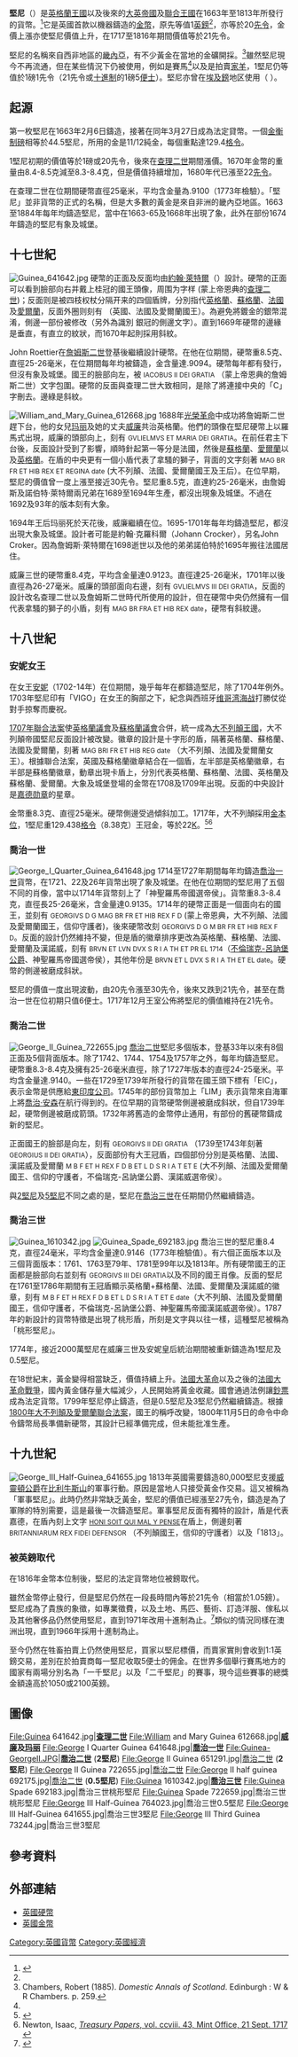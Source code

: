 {{noteTA
|G1=PoliticiansUK
|G2=UK Places
|G3=People
|G4=Country
|G5=Unit
|T=zh-hans:几尼;zh-hant:畿尼;zh-cn:几尼;zh-tw:畿尼;zh-hk:堅尼;zh-mo:堅尼;
|1=zh-hans:几尼;zh-hant:畿尼;zh-cn:几尼;zh-tw:畿尼;zh-hk:堅尼;zh-mo:堅尼;
}}
'''堅尼'''（{{lang-en|Guinea}}）是[[英格蘭王國|英格蘭王國]]以及後來的[[大英帝國|大英帝國]]及[[聯合王國|聯合王國]]在1663年至1813年所發行的貨幣。<ref name = "Roberts">{{cite book|last=Roberts|first=Chris|year=2006|title=''Heavy Words Lightly Thrown: The Reason Behind Rhyme''|url=https://archive.org/details/heavywordslightl0000robe_q3n0|publisher=Thorndike Press|isbn=0-7862-8517-6}}</ref>它是英國首款以機器鑄造的[[金幣|金幣]]，原先等值1[[英鎊|英鎊]]<ref name = "Roberts"/>，亦等於20[[先令|先令]]，金價上漲亦使堅尼價值上升，在1717至1816年期間價值等於21先令。

堅尼的名稱來自西非地區的[[畿內亞|畿內亞]]，有不少黃金在當地的金礦開採。<ref>Chambers, Robert (1885). ''Domestic Annals of Scotland''. Edinburgh : W & R Chambers. p. 259.</ref>雖然堅尼現今不再流通，但在某些情況下仍被使用，例如是賽馬<ref name = "Roberts"/>以及是拍賣[[羊|家羊]]，1堅尼仍等值於1磅1先令（21先令或[[十進制|十進制]]的1磅5[[便士|便士]]）。堅尼亦曾在[[埃及鎊|埃及鎊]]地区使用（ {{lang|ar|الجنيه|}} {{lang|la|''el-Gineih''}}）。

== 起源 ==
第一枚堅尼在1663年2月6日鑄造，接著在同年3月27日成為法定貸幣。一個[[金衡制|金衡制磅]]相等於44.5堅尼，所用的金是11/12純金，每個重點達129.4[[格令|格令]]。 

1堅尼初期的價值等於1磅或20先令，後來在[[查理二世_(英格兰)|查理二世]]期間漲價。1670年金幣的重量由8.4-8.5克減至8.3-8.4克，但是價值持續增加，1680年代已漲至22[[先令|先令]]。

在查理二世在位期間硬幣直徑25毫米，平均含金量為.9100（1773年檢驗）。「堅尼」並非貨幣的正式的名稱，但是大多數的黃金是來自非洲的畿內亞地區。1663至1884年每年均鑄造堅尼，當中在1663-65及1668年出現了象，此外在部份1674年鑄造的堅尼有象及城堡。

== 十七世紀 ==
[[Image:Guinea_641642.jpg|thumb]]
硬幣的正面及反面均由[[約翰·萊特爾|約翰·萊特爾]]（{{lang|en|John Roettier}}）設計。硬幣的正面可以看到臉部向右并戴上桂冠的國王頭像，周围为字样 <small>{{lang|en|CAROLVS II DEI GRATIA}}</small> (蒙上帝恩典的[[查理二世_(英格兰)|查理二世]])；反面则是被四枝权杖分隔开来的四個盾牌，分別指代[[英格蘭|英格蘭]]、[[蘇格蘭|蘇格蘭]]、[[法國|法國]]及[[愛爾蘭|愛爾蘭]]，反面外圈则刻有 <small>{{lang|en|MAG BR FRA ET HIB REX date}}</small> （英國、法國及愛爾蘭國王）。為避免將鍍金的銀幣混淆，側邊一部份被修改（另外為識別 銀冠的側邊文字）。直到1669年硬幣的邊緣是垂直，有直立的紋狀，而1670年起則採用斜紋。

John Roettier在[[詹姆斯二世_(英格蘭)|詹姆斯二世]]登基後繼續設計硬幣。在他在位期間，硬幣重8.5克、直徑25-26毫米，在位期間每年均被鑄造，金含量達.9094。硬幣每年都有發行，但沒有象及城堡。國王的臉部向左，被 <small>IACOBUS II DEI GRATIA</small> （蒙上帝恩典的詹姆斯二世）文字包圍。硬幣的反面與查理二世大致相同，是除了將連接中央的「C」字刪去。邊綠是斜紋。

[[Image:William_and_Mary_Guinea_612668.jpg|thumb]] 
1688年[[光榮革命|光榮革命]]中成功將詹姆斯二世趕下台，他的女兒[[玛丽二世_(英格兰)|玛丽]]及她的丈夫[[威廉三世_(英格兰)|威廉]]共治英格蘭。他們的頭像在堅尼硬幣上以羅馬式出現，威廉的頭部向上，刻有 <small>GVLIELMVS ET MARIA DEI GRATIA</small>。在前任君主下台後，反面設計受到了影響，順時針起第一等分是法國，然後是[[蘇格蘭王國|蘇格蘭]]、[[愛爾蘭王國|愛爾蘭]]以及[[英格蘭王國|英格蘭]]。在盾的中央更有一個小盾代表了拿騷的獅子，背面的文字刻著 <small>MAG BR FR ET HIB REX ET REGINA date</small> (大不列顛、法國、愛爾蘭國王及王后）。在位早期，堅尼的價值曾一度上漲至接近30先令。堅尼重8.5克，直達約25-26毫米，由詹姆斯及諾伯特·萊特爾兩兄弟在1689至1694年生產，都沒出現象及城堡。不過在1692及93年的版本刻有大象。

1694年王后玛丽死於天花後，威廉繼續在位。1695-1701年每年均鑄造堅尼，都沒出現大象及城堡。設計者可能是約翰·克羅科爾（Johann Crocker），另名John Croker。因為詹姆斯·萊特爾在1698逝世以及他的弟弟諾伯特於1695年搬往法國居住。

威廉三世的硬幣重8.4克，平均含金量達0.9123。直徑達25-26毫米，1701年以後直徑為26-27毫米。威廉的頭部面向右邊，刻有 <small>GVLIELMVS III DEI GRATIA</small>，反面的設計改名查理二世以及詹姆斯二世時代所使用的設計，但在硬幣中央仍然擁有一個代表拿騷的獅子的小盾，刻有 <small>MAG BR FRA ET HIB REX date</small>，硬幣有斜紋邊。

== 十八世紀 ==
=== 安妮女王 ===

在女王[[安妮_(大不列颠)|安妮]]（1702-14年）在位期間，幾乎每年在都鑄造堅尼，除了1704年例外。1703年堅尼印有「VIGO」在女王的胸部之下，紀念與西班牙[[维哥湾海战|维哥湾海战]]打勝仗從對手掠奪而慶祝。

[[1707年聯合法案|1707年聯合法案]]使[[英格蘭議會|英格蘭議會]]及[[蘇格蘭議會|蘇格蘭議會]]合併，統一成為[[大不列顛王國|大不列顛王國]]，大不列顛帝國堅尼反面設計被改變。徽章的設計是十字形的盾，隔著英格蘭、蘇格蘭、法國及愛爾蘭，刻著 <small>MAG BRI FR ET HIB REG date</small> （大不列顛、法國及愛爾蘭女王）。根據聯合法案，英國及蘇格蘭徽章結合在一個盾，左半部是英格蘭徽章，右半部是蘇格蘭徽章，動章出現卡盾上，分別代表英格蘭、蘇格蘭、法國、英格蘭及蘇格蘭、愛爾蘭。大象及城堡登場的金幣在1708及1709年出現。反面的中央設計是[[嘉德勋章|嘉德勋章]]的星章。 

金幣重8.3克、直徑25毫米。硬幣側邊受過傾斜加工。1717年，大不列顛採用[[金本位|金本位]]，1堅尼重129.438[[格令|格令]]（8.38克）王冠金，等於22[[克拉|K]]。<ref>{{cite book |first=Charles P. |last=Kindleberger |authorlink=Charles P. Kindleberger |title=A financial history of western Europe |publisher=Oxford University Press |location=Oxford |year=1993 |pages=[http://books.google.com/books?id=PFgIE7_eYwwC&printsec=frontcover&source=gbs_summary_r&cad=0#PPA60,M1 60–63] |isbn=0-19-507738-5 |oclc=26258644}}</ref><ref>Newton, Isaac, [http://www.pierre-marteau.com/editions/1701-25-mint-reports/report-1717-09-25.html ''Treasury Papers'', vol. ccviii. 43, Mint Office, 21 Sept. 1717] {{Wayback|url=http://www.pierre-marteau.com/editions/1701-25-mint-reports/report-1717-09-25.html |date=20170406191205 }}</ref>

=== 喬治一世 ===

[[Image:George_I_Quarter_Guinea_641648.jpg|thumb]]
1714至1727年期間每年均鑄造[[喬治一世_(大不列顛)|喬治一世]]貨幣，在1721、22及26年貨幣出現了象及城堡。在他在位期間的堅尼用了五個不同的肖像，當中以1714年貨幣刻上了「神聖羅馬帝國選帝侯」。貨幣重8.3-8.4克，直徑長25-26毫米，含金量達0.9135。1714年的硬幣正面是一個面向右的國王，並刻有 <small>GEORGIVS D G MAG BR FR ET HIB REX F D</small> (蒙上帝恩典，大不列顛、法國及愛爾蘭國王，信仰守護者)，後來硬幣改刻 <small>GEORGIVS D G M BR FR ET HIB REX F D</small>。反面的設計仍然維持不變，但是盾的徽章排序更改為英格蘭、蘇格蘭、法國、愛爾蘭及漢諾威，刻有 <small>BRVN ET LVN DVX S R I A TH ET PR EL 1714</small>（[[不伦瑞克-吕讷堡公国|不倫瑞克-呂訥堡公爵]]、神聖羅馬帝國選帝侯），其他年份是 <small>BRVN ET L DVX S R I A TH ET EL date</small>。硬幣的側邊被磨成斜狀。

堅尼的價值一度出現波動，由20先令漲至30先令，後來又跌到21先令，甚至在喬治一世在位初期只值6便士。1717年12月王室公佈將堅尼的價值維持在21先令。

=== 喬治二世 ===

[[Image:George_II_Guinea_722655.jpg|thumb]]
[[乔治二世_(英国)|喬治二世]]堅尼多個版本，登基33年以來有8個正面及5個背面版本。除了1742、1744、1754及1757年之外，每年均鑄造堅尼。硬幣重8.3-8.4克及擁有25-26毫米直徑，除了1727年版本的直徑24-25毫米。平均含金量達.9140。一些在1729至1739年所發行的貨幣在國王頭下標有「EIC」，表示金幣是供應給[[不列颠东印度公司|東印度公司]]。1745年的部份貨幣加上「LIM」表示貨幣來自海軍上將[[喬治·安森，第一代安森男爵|喬治·安森]]在航行得到的。在位早期的貨幣硬幣側邊被磨成斜狀，但自1739年起，硬幣側邊被磨成箭頭。1732年將舊造的金幣停止通用，有部份的舊硬幣鑄成新的堅尼。

正面國王的臉部是向左，刻有 <small>GEORGIVS II DEI GRATIA</small> （1739至1743年刻著 <small>GEORGIUS II DEI GRATIA</small>），反面部份有大王冠盾，四個部份分別是英格蘭、法國、漢諾威及愛爾蘭 <small>M B F ET H REX F D B ET L D S R I A T ET E</small> (大不列顛、法國及愛爾蘭國王、信仰的守護者，不倫瑞克-呂訥堡公爵、漢諾威選帝侯）。

與[[英國2堅尼硬幣|2堅尼]]及[[英國5堅尼硬幣|5堅尼]]不同之處的是，堅尼在[[喬治三世|喬治三世]]在任期間仍然繼續鑄造。

=== 喬治三世 ===
[[Image:Guinea_1610342.jpg|thumb]]
[[Image:Guinea_Spade_692183.jpg|thumb]]
喬治三世的堅尼重8.4克，直徑24毫米，平均含金量達0.9146（1773年檢驗值）。有六個正面版本以及三個背面版本：1761、1763至79年、1781至99年以及1813年。所有硬幣國王的正面都是臉部向右並刻有 <small>GEORGIVS III DEI GRATIA</small>以及不同的國王肖像。反面的堅尼在1761至1786年期間有王冠盾顯示英格蘭+蘇格蘭、法國、愛爾蘭及漢諾威的徽章，刻有 <small>M B F ET H REX F D B ET L D S R I A T ET E date</small>（大不列顛、法國及愛爾蘭國王，信仰守護者，不倫瑞克-呂訥堡公爵、神聖羅馬帝國漢諾威選帝侯）。1787年的新設計的貨幣特徵是出現了桃形盾，所刻是文字與以往一樣，這種堅尼被稱為「桃形堅尼」。

1774年，接近2000萬堅尼在威廉三世及安妮皇后統治期間被重新鑄造為1堅尼及0.5堅尼。

在18世紀末，黃金變得相當缺乏，價值持續上升。[[法國大革命|法國大革命]]以及之後的[[法國大革命戰爭|法國大革命戰爭]]，國內黃金儲存量大幅減少，人民開始將黃金收藏。國會通過法例讓[[鈔票|鈔票]]成為法定貨幣。1799年堅尼停止鑄造，但是0.5堅尼及3堅尼仍然繼續鑄造。根據[[1800年联合法案|1800年大不列顛及愛爾蘭聯合法案]]，國王的稱呼改變，1800年11月5日的命令中命令鑄幣局長準備新硬幣，其設計已經準備完成，但未能批准生產。

== 十九世紀 ==
[[Image:George_III_Half-Guinea_641655.jpg|thumb]]
1813年英國需要鑄造80,000堅尼支援[[第一代威靈頓公爵阿瑟·韋爾斯利|威靈頓公爵]]在[[比利牛斯山|比利牛斯山]]的軍事行動。原因是當地人只接受黃金作交易。這又被稱為「軍事堅尼」。此時仍然非常缺乏黃金，堅尼的價值已經漲至27先令，鑄造是為了軍隊的特別需要，這是最後一次鑄造堅尼。軍事堅尼反面有獨特的設計，盾是代表嘉德，在盾內刻上文字 <small>[[Honi_soit_qui_mal_y_pense|HONI SOIT QUI MAL Y PENSE]]</small>在盾上，側邊刻著 <small>BRITANNIARUM REX FIDEI DEFENSOR</small> （不列顛國王，信仰的守護者）以及「1813」。

=== 被英鎊取代 ===

在1816年金幣本位制後，堅尼的法定貨幣地位被鎊取代。

雖然金幣停止發行，但是堅尼仍然在一段長時間內等於21先令（相當於1.05鎊）。堅尼成為了貴族的象徵，如專業徵費，以及土地、馬匹、藝術、訂造洋服、傢私以及其他奢侈品仍然使用堅尼，直到1971年改用十進制為止。<ref>{{cite book|first=John A.|last=Flood|title=Barristers' Clerks: Middlemen of the Law|publisher=Manchester University Press|year=1983|url=http://www.johnflood.co.uk/pdfs/Barristers_Clerks_book_1983.pdf|accessdate=2009-03-01|isbn=0719009286|archive-url=https://web.archive.org/web/20060502002137/http://www.johnflood.co.uk/pdfs/Barristers_Clerks_book_1983.pdf|archive-date=2006-05-02|dead-url=yes}}</ref>類似的情況同樣在澳洲出現，直到1966年採用十進制為止。

至今仍然在牲畜拍賣上仍然使用堅尼，買家以堅尼標價，而賣家實則會收到1:1英鎊交易，差別在於拍賣商每一堅尼收取5便士的佣金。在世界多個舉行賽馬地方的國家有兩場分別名為「一千堅尼」以及「二千堅尼」的賽事，現今這些賽事的總獎金額遠高於1050或2100英鎊。

== 圖像 ==
<gallery>
File:Guinea 641642.jpg|'''[[查理二世_(英格兰)|查理二世]]'''
File:William and Mary Guinea 612668.jpg|'''[[威廉三世_(英格兰)|威廉]]及[[玛丽二世_(英格兰)|玛丽]]'''
File:George I Quarter Guinea 641648.jpg|'''[[乔治一世_(英国)|喬治一世]]'''
File:Guinea-GeorgeII.JPG|'''[[乔治二世_(英国)|喬治二世]]''' ('''2堅尼''')
File:George II Guinea 651291.jpg|[[乔治二世_(英国)|喬治二世]] ('''2堅尼''')
File:George II Guinea 722655.jpg|[[乔治二世_(英国)|喬治二世]]
File:George II half guinea 692175.jpg|[[乔治二世_(英国)|喬治二世]] ('''0.5堅尼''')
File:Guinea 1610342.jpg|'''[[喬治三世|喬治三世]]'''
File:Guinea Spade 692183.jpg|喬治三世桃形堅尼
File:Guinea Spade 722659.jpg|喬治三世桃形堅尼
File:George III Half-Guinea 764023.jpg|喬治三世0.5堅尼
File:George III Half-Guinea 641655.jpg|喬治三世3堅尼
File:George III Third Guinea 73244.jpg|喬治三世3堅尼
</gallery>

==參考資料==
{{reflist}}

==外部連結==
{{commons|Guinea coins}}
*[http://www.coinsgb.com 英國硬幣] {{WebCite|url=https://www.webcitation.org/67wi7yEWv?url=http://www.coinsgb.com/ |date=20120526100617 |dateformat=iso }}
*[https://web.archive.org/web/20160531174852/http://www.timecoin.co.uk/ 英國金幣]

[[Category:英國貨幣|Category:英國貨幣]]
[[Category:英國經濟|Category:英國經濟]]